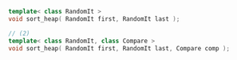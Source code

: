 ```cpp
template< class RandomIt >
void sort_heap( RandomIt first, RandomIt last );

// (2)
template< class RandomIt, class Compare >
void sort_heap( RandomIt first, RandomIt last, Compare comp );
```
